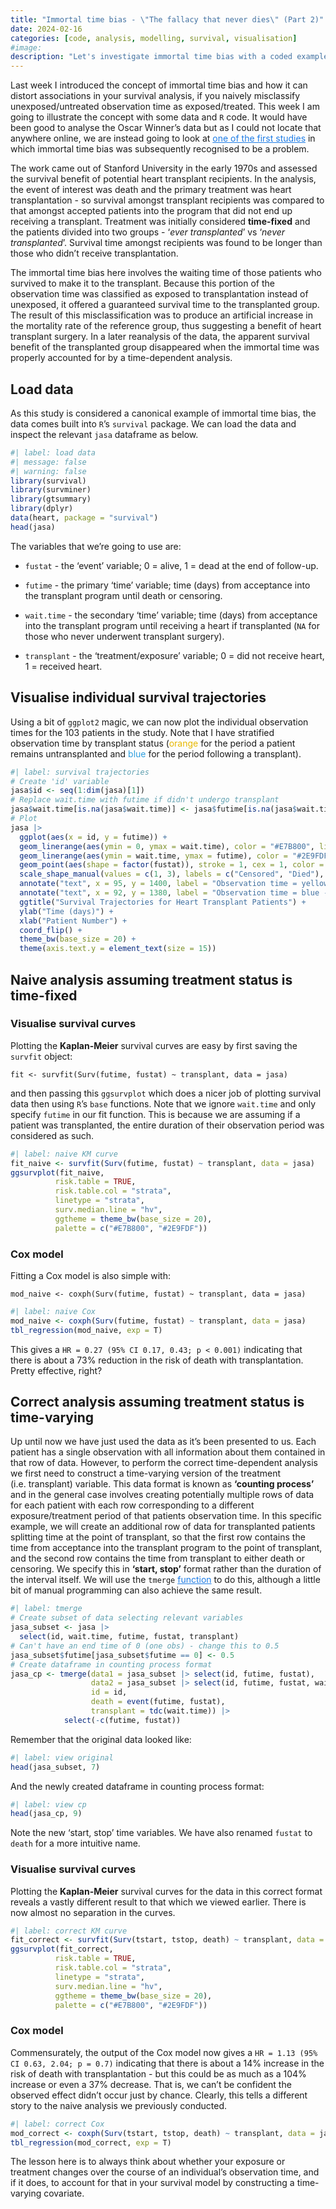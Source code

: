 ```yaml
---
title: "Immortal time bias - \"The fallacy that never dies\" (Part 2)"
date: 2024-02-16
categories: [code, analysis, modelling, survival, visualisation]
#image: 
description: "Let's investigate immortal time bias with a coded example."
---
```


Last week I introduced the concept of immortal time bias and how it can distort associations in your survival analysis, if you naively misclassify unexposed/untreated observation time as exposed/treated. This week I am going to illustrate the concept with some data and `R` code. It would have been good to analyse the Oscar Winner's data but as I could not locate that anywhere online, we are instead going to look at [one of the first studies](https://www.jstor.org/stable/2286902 "https://www.jstor.org/stable/2286902"){style="color: #1f7de6"} in which immortal time bias was subsequently recognised to be a problem.

The work came out of Stanford University in the early 1970s and assessed the survival benefit of potential heart transplant recipients. In the analysis, the event of interest was death and the primary treatment was heart transplantation - so survival amongst transplant recipients was compared to that amongst accepted patients into the program that did not end up receiving a transplant. Treatment was initially considered **time-fixed** and the patients divided into two groups - '*ever transplanted*' vs '*never transplanted*'. Survival time amongst recipients was found to be longer than those who didn't receive transplantation.

The immortal time bias here involves the waiting time of those patients who survived to make it to the transplant. Because this portion of the observation time was classified as exposed to transplantation instead of unexposed, it offered a guaranteed survival time to the transplanted group. The result of this misclassification was to produce an artificial increase in the mortality rate of the reference group, thus suggesting a benefit of heart transplant surgery. In a later reanalysis of the data, the apparent survival benefit of the transplanted group disappeared when the immortal time was properly accounted for by a time-dependent analysis.

## Load data

As this study is considered a canonical example of immortal time bias, the data comes built into `R`'s `survival` package. We can load the data and inspect the relevant `jasa` dataframe as below.

```r
#| label: load data
#| message: false
#| warning: false
library(survival)
library(survminer)
library(gtsummary)
library(dplyr)
data(heart, package = "survival")
head(jasa)
```

The variables that we're going to use are:

-   `fustat` - the 'event' variable; 0 = alive, 1 = dead at the end of follow-up.

-   `futime` - the primary 'time' variable; time (days) from acceptance into the transplant program until death or censoring.

-   `wait.time` - the secondary 'time' variable; time (days) from acceptance into the transplant program until receiving a heart if transplanted (`NA` for those who never underwent transplant surgery).

-   `transplant` - the 'treatment/exposure' variable; 0 = did not receive heart, 1 = received heart.

## Visualise individual survival trajectories

Using a bit of `ggplot2` magic, we can now plot the individual observation times for the 103 patients in the study. Note that I have stratified observation time by transplant status (<FONT COLOR = "#E7B800">orange</FONT> for the period a patient remains untransplanted and <FONT COLOR = "#2E9FDF">blue</FONT> for the period following a transplant).

```r
#| label: survival trajectories
# Create 'id' variable
jasa$id <- seq(1:dim(jasa)[1])
# Replace wait.time with futime if didn't undergo transplant
jasa$wait.time[is.na(jasa$wait.time)] <- jasa$futime[is.na(jasa$wait.time)]
# Plot
jasa |>
  ggplot(aes(x = id, y = futime)) +
  geom_linerange(aes(ymin = 0, ymax = wait.time), color = "#E7B800", linewidth = 1) +
  geom_linerange(aes(ymin = wait.time, ymax = futime), color = "#2E9FDF", linewidth = 1) +
  geom_point(aes(shape = factor(fustat)), stroke = 1, cex = 1, color = "black") +
  scale_shape_manual(values = c(1, 3), labels = c("Censored", "Died"), name = "Outcome") +
  annotate("text", x = 95, y = 1400, label = "Observation time = yellow - untransplanted", size = 5, color = "#E7B800") +
  annotate("text", x = 92, y = 1380, label = "Observation time = blue - post-transplant", size = 5, color = "#2E9FDF") +
  ggtitle("Survival Trajectories for Heart Transplant Patients") +   
  ylab("Time (days)") +
  xlab("Patient Number") + 
  coord_flip() + 
  theme_bw(base_size = 20) +
  theme(axis.text.y = element_text(size = 15))
```

## Naive analysis assuming treatment status is time-fixed

### Visualise survival curves

Plotting the **Kaplan-Meier** survival curves are easy by first saving the `survfit` object:

`fit <- survfit(Surv(futime, fustat) ~ transplant, data = jasa)`

and then passing this `ggsurvplot` which does a nicer job of plotting survival data then using `R`'s `base` functions. Note that we ignore `wait.time` and only specify `futime` in our fit function. This is because we are assuming if a patient was transplanted, the entire duration of their observation period was considered as such.

```r
#| label: naive KM curve
fit_naive <- survfit(Surv(futime, fustat) ~ transplant, data = jasa)
ggsurvplot(fit_naive,
          risk.table = TRUE,
          risk.table.col = "strata",
          linetype = "strata",
          surv.median.line = "hv",
          ggtheme = theme_bw(base_size = 20),
          palette = c("#E7B800", "#2E9FDF"))
```

### Cox model

Fitting a Cox model is also simple with:

`mod_naive <- coxph(Surv(futime, fustat) ~ transplant, data = jasa)`

```r
#| label: naive Cox
mod_naive <- coxph(Surv(futime, fustat) ~ transplant, data = jasa)
tbl_regression(mod_naive, exp = T)
```

This gives a `HR = 0.27 (95% CI 0.17, 0.43; p < 0.001)` indicating that there is about a 73% reduction in the risk of death with transplantation. Pretty effective, right?

## Correct analysis assuming treatment status is time-varying

Up until now we have just used the data as it's been presented to us. Each patient has a single observation with all information about them contained in that row of data. However, to perform the correct time-dependent analysis we first need to construct a time-varying version of the treatment (i.e. transplant) variable. This data format is known as **'counting process'** and in the general case involves creating potentially multiple rows of data for each patient with each row corresponding to a different exposure/treatment period of that patients observation time. In this specific example, we will create an additional row of data for transplanted patients splitting time at the point of transplant, so that the first row contains the time from acceptance into the transplant program to the point of transplant, and the second row contains the time from transplant to either death or censoring. We specify this in **'start, stop'** format rather than the duration of the interval itself. We will use the `tmerge` [function](https://www.rdocumentation.org/packages/survival/versions/3.5-7/topics/tmerge){style="color: #1f7de6"} to do this, although a little bit of manual programming can also achieve the same result.

```r
#| label: tmerge
# Create subset of data selecting relevant variables
jasa_subset <- jasa |> 
  select(id, wait.time, futime, fustat, transplant)
# Can't have an end time of 0 (one obs) - change this to 0.5
jasa_subset$futime[jasa_subset$futime == 0] <- 0.5
# Create dataframe in counting process format
jasa_cp <- tmerge(data1 = jasa_subset |> select(id, futime, fustat), 
                  data2 = jasa_subset |> select(id, futime, fustat, wait.time, transplant), 
                  id = id, 
                  death = event(futime, fustat),
                  transplant = tdc(wait.time)) |> 
            select(-c(futime, fustat))
```

Remember that the original data looked like:

```r
#| label: view original
head(jasa_subset, 7)
```

And the newly created dataframe in counting process format:

```r
#| label: view cp
head(jasa_cp, 9)
```

Note the new 'start, stop' time variables. We have also renamed `fustat` to `death` for a more intuitive name.

### Visualise survival curves

Plotting the **Kaplan-Meier** survival curves for the data in this correct format reveals a vastly different result to that which we viewed earlier. There is now almost no separation in the curves.

```r
#| label: correct KM curve
fit_correct <- survfit(Surv(tstart, tstop, death) ~ transplant, data = jasa_cp)
ggsurvplot(fit_correct,
          risk.table = TRUE,
          risk.table.col = "strata",
          linetype = "strata",
          surv.median.line = "hv",
          ggtheme = theme_bw(base_size = 20),
          palette = c("#E7B800", "#2E9FDF"))
```

### Cox model

Commensurately, the output of the Cox model now gives a `HR = 1.13 (95% CI 0.63, 2.04; p = 0.7)` indicating that there is about a 14% increase in the risk of death with transplantation - but this could be as much as a 104% increase or even a 37% decrease. That is, we can't be confident the observed effect didn't occur just by chance. Clearly, this tells a different story to the naive analysis we previously conducted.

```r
#| label: correct Cox
mod_correct <- coxph(Surv(tstart, tstop, death) ~ transplant, data = jasa_cp)
tbl_regression(mod_correct, exp = T)
```

The lesson here is to always think about whether your exposure or treatment changes over the course of an individual's observation time, and if it does, to account for that in your survival model by constructing a time-varying covariate.
